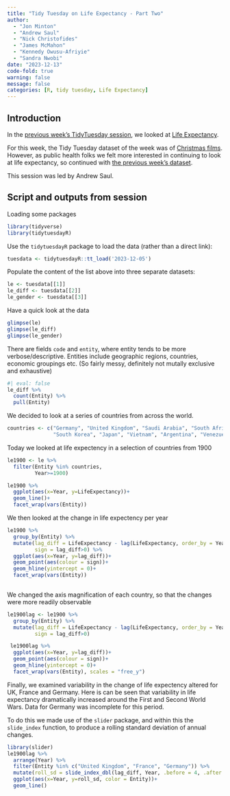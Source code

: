 ```yaml
---
title: "Tidy Tuesday on Life Expectancy - Part Two"
author: 
  - "Jon Minton"
  - "Andrew Saul"
  - "Nick Christofides"
  - "James McMahon"
  - "Kennedy Owusu-Afriyie"
  - "Sandra Nwobi"
date: "2023-12-13"
code-fold: true
warning: false
message: false
categories: [R, tidy tuesday, Life Expectancy]
---
```


## Introduction 

In the [previous week's TidyTuesday session](../tidy-tuesday-life-expectancy/index.qmd), we looked at [Life Expectancy](https://github.com/rfordatascience/tidytuesday/tree/master/data/2023/2023-12-05). 

For this week, the Tidy Tuesday dataset of the week was of [Christmas films](https://github.com/rfordatascience/tidytuesday/tree/master/data/2023/2023-12-12). However, as public health folks we felt more interested in continuing to look at life expectancy, so continued with [the previous week's dataset](https://github.com/rfordatascience/tidytuesday/tree/master/data/2023/2023-12-05). 

This session was led by Andrew Saul. 

## Script and outputs from session

Loading some packages 

```r
library(tidyverse)
library(tidytuesdayR)
```

Use the `tidytuesdayR` package to load the data (rather than a direct link):

```r
tuesdata <- tidytuesdayR::tt_load('2023-12-05')
```

Populate the content of the list above into three separate datasets:

```r
le <- tuesdata[[1]]
le_diff <- tuesdata[[2]]
le_gender <- tuesdata[[3]]
```

Have a quick look at the data 

```r
glimpse(le)
glimpse(le_diff)
glimpse(le_gender)
```

There are fields `code` and `entity`, where entity tends to be more verbose/descriptive. Entities include geographic regions, countries, economic groupings etc. (So fairly messy, definitely not mutally exclusive and exhaustive)

```r
#| eval: false
le_diff %>% 
  count(Entity) %>% 
  pull(Entity)

```

We decided to look at a series of countries from across the world.

```r
countries <- c("Germany", "United Kingdom", "Saudi Arabia", "South Africa",
               "South Korea", "Japan", "Vietnam", "Argentina", "Venezuela", "France")

```

Today we looked at life expectency in a selection of countries from 1900
```r
le1900 <- le %>% 
  filter(Entity %in% countries,
         Year>=1900) 

le1900 %>% 
  ggplot(aes(x=Year, y=LifeExpectancy))+
  geom_line()+
  facet_wrap(vars(Entity))
```

We then looked at the change in life expectency per year
```r
le1900 %>% 
  group_by(Entity) %>% 
  mutate(lag_diff = LifeExpectancy - lag(LifeExpectancy, order_by = Year),
         sign = lag_diff>0) %>% 
  ggplot(aes(x=Year, y=lag_diff))+
  geom_point(aes(colour = sign))+
  geom_hline(yintercept = 0)+
  facet_wrap(vars(Entity))
  
```

We changed the axis magnification of each country, so that the changes were more readily observable
```r
le1900lag <- le1900 %>% 
  group_by(Entity) %>% 
  mutate(lag_diff = LifeExpectancy - lag(LifeExpectancy, order_by = Year),
         sign = lag_diff>0)

 le1900lag %>% 
  ggplot(aes(x=Year, y=lag_diff))+
  geom_point(aes(colour = sign))+
  geom_hline(yintercept = 0)+
  facet_wrap(vars(Entity), scales = "free_y")
```

Finally, we examined variability in the change of life expectency altered for UK, France and Germany.  Here is can be seen that variability in life expectancy dramatically increased around the First and Second World Wars.  Data for Germany was incomplete for this period.

To do this we made use of the `slider` package, and within this the `slide_index` function, to produce a rolling standard deviation of annual changes. 

```r
library(slider)
le1900lag %>% 
  arrange(Year) %>% 
  filter(Entity %in% c("United Kingdom", "France", "Germany")) %>% 
  mutate(roll_sd = slide_index_dbl(lag_diff, Year, .before = 4, .after = 4, .f = sd, .complete = T)) %>% 
  ggplot(aes(x=Year, y=roll_sd, color = Entity))+
  geom_line()
```
